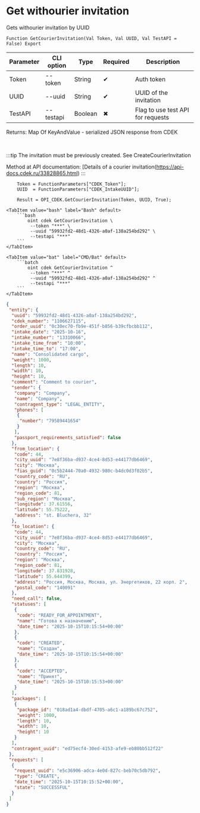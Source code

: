 ﻿---
sidebar_position: 3
description: Get withourier invitation and other functions to work with CDEK in the Open Integration Package, a free open-source integration library for 1C:Enterprise 8, OneScript and CLI
keywords: [1C, 1С, 1С:Enterprise, 1С:Enterprise 8.3, API, Integration, Services, Exchange, OneScript, CLI, CDEK]
---


# Get withourier invitation
 Gets withourier invitation by UUID



`Function GetCourierInvitation(Val Token, Val UUID, Val TestAPI = False) Export`

  | Parameter | CLI option | Type | Required | Description |
  |-|-|-|-|-|
  | Token | --token | String | &#x2714; | Auth token |
  | UUID | --uuid | String | &#x2714; | UUID of the invitation |
  | TestAPI | --testapi | Boolean | &#x2716; | Flag to use test API for requests |

  
  Returns:  Map Of KeyAndValue - serialized JSON response from CDEK

<br/>

:::tip
The invitation must be previously created. See CreateCourierInvitation

Method at API documentation: [Details of a courier invitation(https://api-docs.cdek.ru/33828865.html)
:::
<br/>


```bsl title="1C:Enterprise/OneScript code example"
    Token = FunctionParameters["CDEK_Token"];
    UUID  = FunctionParameters["CDEK_IntakeUUID"];

    Result = OPI_CDEK.GetCourierInvitation(Token, UUID, True);
```
 

 <Tabs>
  
    <TabItem value="bash" label="Bash" default>
        ```bash
            oint cdek GetCourierInvitation \
             --token "***" \
             --uuid "59932fd2-48d1-4326-a0af-138a254bd292" \
             --testapi "***"
        ```
    </TabItem>
  
    <TabItem value="bat" label="CMD/Bat" default>
        ```batch
            oint cdek GetCourierInvitation ^
             --token "***" ^
             --uuid "59932fd2-48d1-4326-a0af-138a254bd292" ^
             --testapi "***"
        ```
    </TabItem>
</Tabs>


```json title="Result"
{
 "entity": {
  "uuid": "59932fd2-48d1-4326-a0af-138a254bd292",
  "cdek_number": "1106627115",
  "order_uuid": "0c30ec70-fb9e-451f-b856-b39cfbcbb112",
  "intake_date": "2025-10-16",
  "intake_number": "13310066",
  "intake_time_from": "10:00",
  "intake_time_to": "17:00",
  "name": "Consolidated cargo",
  "weight": 1000,
  "length": 10,
  "width": 10,
  "height": 10,
  "comment": "Comment to courier",
  "sender": {
   "company": "Company",
   "name": "Company",
   "contragent_type": "LEGAL_ENTITY",
   "phones": [
    {
     "number": "79589441654"
    }
   ],
   "passport_requirements_satisfied": false
  },
  "from_location": {
   "code": 44,
   "city_uuid": "7e8f36ba-d937-4ce4-8d53-e44177db6469",
   "city": "Москва",
   "fias_guid": "0c5b2444-70a0-4932-980c-b4dc0d3f02b5",
   "country_code": "RU",
   "country": "Россия",
   "region": "Москва",
   "region_code": 81,
   "sub_region": "Москва",
   "longitude": 37.61556,
   "latitude": 55.75222,
   "address": "st. Bluchera, 32"
  },
  "to_location": {
   "code": 44,
   "city_uuid": "7e8f36ba-d937-4ce4-8d53-e44177db6469",
   "city": "Москва",
   "country_code": "RU",
   "country": "Россия",
   "region": "Москва",
   "region_code": 81,
   "longitude": 37.831928,
   "latitude": 55.644399,
   "address": "Россия, Москва, Москва, ул. Энергетиков, 22 корп. 2",
   "postal_code": "140091"
  },
  "need_call": false,
  "statuses": [
   {
    "code": "READY_FOR_APPOINTMENT",
    "name": "Готова к назначению",
    "date_time": "2025-10-15T10:15:54+00:00"
   },
   {
    "code": "CREATED",
    "name": "Создан",
    "date_time": "2025-10-15T10:15:54+00:00"
   },
   {
    "code": "ACCEPTED",
    "name": "Принят",
    "date_time": "2025-10-15T10:15:53+00:00"
   }
  ],
  "packages": [
   {
    "package_id": "018ad1a4-dbdf-4705-a6c1-a189bc67c752",
    "weight": 1000,
    "length": 10,
    "width": 10,
    "height": 10
   }
  ],
  "contragent_uuid": "ed75ecf4-30ed-4153-afe9-eb80bb512f22"
 },
 "requests": [
  {
   "request_uuid": "e5c36906-adca-4e0d-827c-beb70c5db792",
   "type": "CREATE",
   "date_time": "2025-10-15T10:15:52+00:00",
   "state": "SUCCESSFUL"
  }
 ]
}
```
